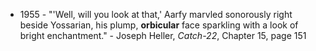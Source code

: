{{citation|Orbicular}}
* 1955 - "'Well, will you look at that,' Aarfy marvled sonorously right beside Yossarian, his plump, '''orbicular''' face sparkling with a look of bright enchantment." - Joseph Heller, ''Catch-22'', Chapter 15, page 151